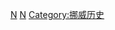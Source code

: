 {{Commonscat|Norway by year}}

[[Category:各年份各國|N]]
[[Category:依年份劃分的歐洲|N]]
[[Category:挪威历史|Category:挪威历史]]